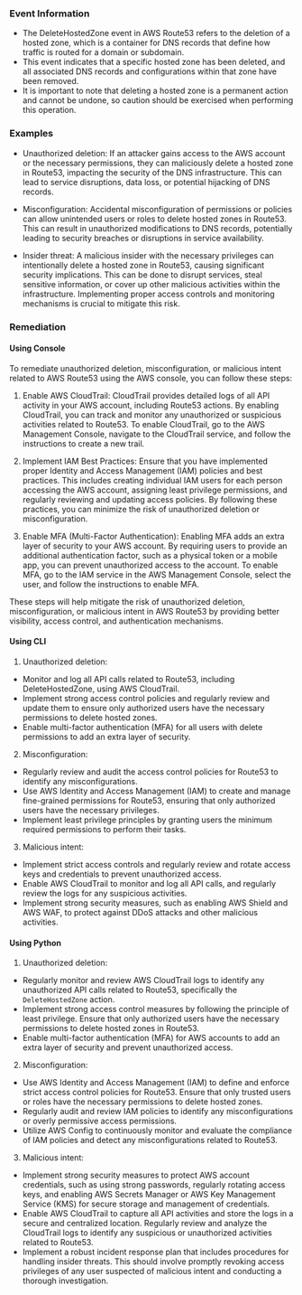 
### Event Information

- The DeleteHostedZone event in AWS Route53 refers to the deletion of a hosted zone, which is a container for DNS records that define how traffic is routed for a domain or subdomain.
- This event indicates that a specific hosted zone has been deleted, and all associated DNS records and configurations within that zone have been removed.
- It is important to note that deleting a hosted zone is a permanent action and cannot be undone, so caution should be exercised when performing this operation.


### Examples

- Unauthorized deletion: If an attacker gains access to the AWS account or the necessary permissions, they can maliciously delete a hosted zone in Route53, impacting the security of the DNS infrastructure. This can lead to service disruptions, data loss, or potential hijacking of DNS records.

- Misconfiguration: Accidental misconfiguration of permissions or policies can allow unintended users or roles to delete hosted zones in Route53. This can result in unauthorized modifications to DNS records, potentially leading to security breaches or disruptions in service availability.

- Insider threat: A malicious insider with the necessary privileges can intentionally delete a hosted zone in Route53, causing significant security implications. This can be done to disrupt services, steal sensitive information, or cover up other malicious activities within the infrastructure. Implementing proper access controls and monitoring mechanisms is crucial to mitigate this risk.

### Remediation

#### Using Console

To remediate unauthorized deletion, misconfiguration, or malicious intent related to AWS Route53 using the AWS console, you can follow these steps:

1. Enable AWS CloudTrail: CloudTrail provides detailed logs of all API activity in your AWS account, including Route53 actions. By enabling CloudTrail, you can track and monitor any unauthorized or suspicious activities related to Route53. To enable CloudTrail, go to the AWS Management Console, navigate to the CloudTrail service, and follow the instructions to create a new trail.

2. Implement IAM Best Practices: Ensure that you have implemented proper Identity and Access Management (IAM) policies and best practices. This includes creating individual IAM users for each person accessing the AWS account, assigning least privilege permissions, and regularly reviewing and updating access policies. By following these practices, you can minimize the risk of unauthorized deletion or misconfiguration.

3. Enable MFA (Multi-Factor Authentication): Enabling MFA adds an extra layer of security to your AWS account. By requiring users to provide an additional authentication factor, such as a physical token or a mobile app, you can prevent unauthorized access to the account. To enable MFA, go to the IAM service in the AWS Management Console, select the user, and follow the instructions to enable MFA.

These steps will help mitigate the risk of unauthorized deletion, misconfiguration, or malicious intent in AWS Route53 by providing better visibility, access control, and authentication mechanisms.

#### Using CLI

1. Unauthorized deletion:
- Monitor and log all API calls related to Route53, including DeleteHostedZone, using AWS CloudTrail.
- Implement strong access control policies and regularly review and update them to ensure only authorized users have the necessary permissions to delete hosted zones.
- Enable multi-factor authentication (MFA) for all users with delete permissions to add an extra layer of security.

2. Misconfiguration:
- Regularly review and audit the access control policies for Route53 to identify any misconfigurations.
- Use AWS Identity and Access Management (IAM) to create and manage fine-grained permissions for Route53, ensuring that only authorized users have the necessary privileges.
- Implement least privilege principles by granting users the minimum required permissions to perform their tasks.

3. Malicious intent:
- Implement strict access controls and regularly review and rotate access keys and credentials to prevent unauthorized access.
- Enable AWS CloudTrail to monitor and log all API calls, and regularly review the logs for any suspicious activities.
- Implement strong security measures, such as enabling AWS Shield and AWS WAF, to protect against DDoS attacks and other malicious activities.

#### Using Python

1. Unauthorized deletion:
- Regularly monitor and review AWS CloudTrail logs to identify any unauthorized API calls related to Route53, specifically the `DeleteHostedZone` action.
- Implement strong access control measures by following the principle of least privilege. Ensure that only authorized users have the necessary permissions to delete hosted zones in Route53.
- Enable multi-factor authentication (MFA) for AWS accounts to add an extra layer of security and prevent unauthorized access.

2. Misconfiguration:
- Use AWS Identity and Access Management (IAM) to define and enforce strict access control policies for Route53. Ensure that only trusted users or roles have the necessary permissions to delete hosted zones.
- Regularly audit and review IAM policies to identify any misconfigurations or overly permissive access permissions.
- Utilize AWS Config to continuously monitor and evaluate the compliance of IAM policies and detect any misconfigurations related to Route53.

3. Malicious intent:
- Implement strong security measures to protect AWS account credentials, such as using strong passwords, regularly rotating access keys, and enabling AWS Secrets Manager or AWS Key Management Service (KMS) for secure storage and management of credentials.
- Enable AWS CloudTrail to capture all API activities and store the logs in a secure and centralized location. Regularly review and analyze the CloudTrail logs to identify any suspicious or unauthorized activities related to Route53.
- Implement a robust incident response plan that includes procedures for handling insider threats. This should involve promptly revoking access privileges of any user suspected of malicious intent and conducting a thorough investigation.

